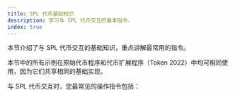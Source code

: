 ```yaml
---
title: SPL 代币基础知识
description: 学习与 SPL 代币交互的基本指令。
index: true
---
```


本节介绍了与 SPL 代币交互的基础知识，重点讲解最常用的指令。

本节中的所有示例在原始代币程序和代币扩展程序（Token
2022）中均可相同使用，因为它们共享相同的基础实现。

与 SPL 代币交互时，您最常见的操作指令包括：

